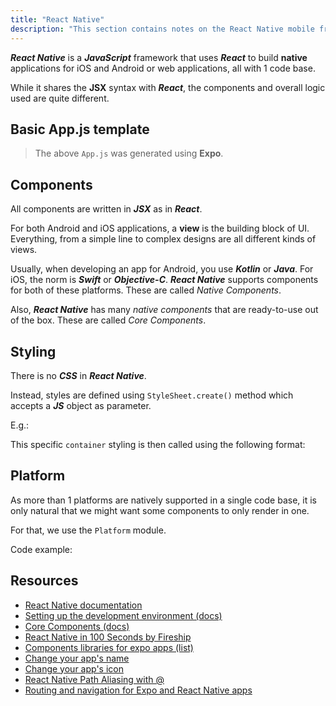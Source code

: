 ```yaml
---
title: "React Native"
description: "This section contains notes on the React Native mobile framework."
---
```



***React Native*** is a ***JavaScript*** framework that uses ***React*** to build **native** applications for iOS and Android or web applications, all with 1 code base.

While it shares the **JSX** syntax with ***React***, the components and overall logic used are quite different.

## Basic App.js template

<Gist gistCode="e97375f8dcca6e4296b135e0588266d4" fileName="basic-app.js" />

> The above `App.js` was generated using **Expo**.

## Components

All components are written in ***JSX*** as in ***React***.

For both Android and iOS applications, a **view** is the building block of UI. Everything, from a simple line to complex designs are all different kinds of views.

Usually, when developing an app for Android, you use ***Kotlin*** or ***Java***. For iOS, the norm is ***Swift*** or ***Objective-C***. ***React Native*** supports components for both of these platforms. These are called *Native Components*.

Also, ***React Native*** has many *native components* that are ready-to-use out of the box. These are called *Core Components*.

## Styling

There is no ***CSS*** in ***React Native***.

Instead, styles are defined using `StyleSheet.create()` method which accepts a ***JS*** object as parameter.

E.g.:

<Gist gistCode="e97375f8dcca6e4296b135e0588266d4" fileName="styles.js" />

This specific `container` styling is then called using the following format:

<Gist gistCode="e97375f8dcca6e4296b135e0588266d4" fileName="view.js" />

## Platform

As more than 1 platforms are natively supported in a single code base, it is only natural that we might want some components to only render in one.

For that, we use the `Platform` module.

Code example:

<Gist gistCode="e97375f8dcca6e4296b135e0588266d4" fileName="platform.js" />

## Resources

- [React Native documentation](https://reactnative.dev/docs/getting-started)
- [Setting up the development environment (docs)](https://reactnative.dev/docs/environment-setup)
- [Core Components (docs)](https://reactnative.dev/docs/components-and-apis)
- [React Native in 100 Seconds by Fireship](https://youtu.be/gvkqT_Uoahw)
- [Components libraries for expo apps (list)](https://docs.expo.dev/guides/userinterface/)
- [Change your app's name](https://stackoverflow.com/questions/34794679/change-app-name-in-react-native)
- [Change your app's icon](https://aboutreact.com/react-native-change-app-icon/)
- [React Native Path Aliasing with @](https://javascript.plainenglish.io/react-native-path-aliasing-with-simplify-your-imports-and-enhance-your-codebase-9897efee96a8)
- [Routing and navigation for Expo and React Native apps](https://reactnavigation.org)
